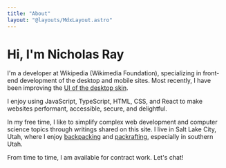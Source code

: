 ```yaml
---
title: "About"
layout: "@layouts/MdxLayout.astro"
---
```



# Hi, I'm Nicholas Ray

I'm a developer at Wikipedia (Wikimedia Foundation), specializing in front-end
development of the desktop and mobile sites. Most recently, I have been
improving the
[UI of the desktop skin](https://www.mediawiki.org/wiki/Reading/Web/Desktop_Improvements).

I enjoy using JavaScript, TypeScript, HTML, CSS, and React to make websites
performant, accessible, secure, and delightful.

In my free time, I like to simplify complex web development and computer science
topics through writings shared on this site. I live in Salt Lake City, Utah,
where I enjoy
[backpacking](<https://en.wikipedia.org/wiki/Backpacking_(hiking)>) and
[packrafting](https://en.wikipedia.org/wiki/Packraft), especially in southern
Utah.

From time to time, I am available for contract work. Let's chat!

<SocialLinks />
